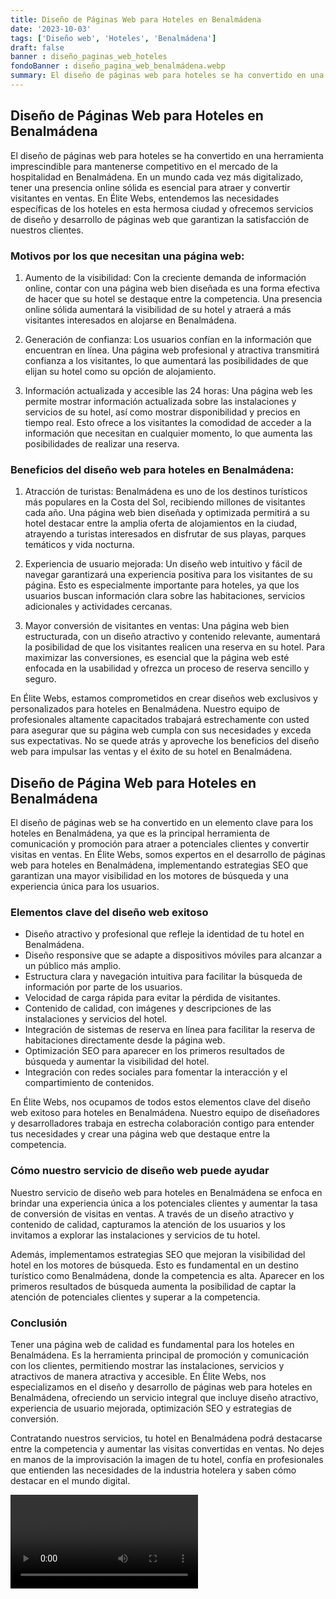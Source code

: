 ```yaml
---
title: Diseño de Páginas Web para Hoteles en Benalmádena
date: '2023-10-03'
tags: ['Diseño web', 'Hoteles', 'Benalmádena']
draft: false
banner : diseño_paginas_web_hoteles
fondoBanner : diseño_pagina_web_benalmádena.webp
summary: El diseño de páginas web para hoteles se ha convertido en una herramienta imprescindible para mantenerse competitivo en el mercado de la hospitalidad en Benalmádena. En un mundo cada vez más digitalizado, tener una presencia online sólida es esencial para atraer y convertir visitantes en ventas. En Élite Webs, entendemos las necesidades específicas de los hoteles en esta hermosa ciudad y ofrecemos servicios de diseño y desarrollo de páginas web que garantizan la satisfacción de nuestros clientes.
---
```


## Diseño de Páginas Web para Hoteles en Benalmádena

El diseño de páginas web para hoteles se ha convertido en una herramienta imprescindible para mantenerse competitivo en el mercado de la hospitalidad en Benalmádena. En un mundo cada vez más digitalizado, tener una presencia online sólida es esencial para atraer y convertir visitantes en ventas. En Élite Webs, entendemos las necesidades específicas de los hoteles en esta hermosa ciudad y ofrecemos servicios de diseño y desarrollo de páginas web que garantizan la satisfacción de nuestros clientes.

### Motivos por los que necesitan una página web:

1. Aumento de la visibilidad: Con la creciente demanda de información online, contar con una página web bien diseñada es una forma efectiva de hacer que su hotel se destaque entre la competencia. Una presencia online sólida aumentará la visibilidad de su hotel y atraerá a más visitantes interesados en alojarse en Benalmádena.

2. Generación de confianza: Los usuarios confían en la información que encuentran en línea. Una página web profesional y atractiva transmitirá confianza a los visitantes, lo que aumentará las posibilidades de que elijan su hotel como su opción de alojamiento.

3. Información actualizada y accesible las 24 horas: Una página web les permite mostrar información actualizada sobre las instalaciones y servicios de su hotel, así como mostrar disponibilidad y precios en tiempo real. Esto ofrece a los visitantes la comodidad de acceder a la información que necesitan en cualquier momento, lo que aumenta las posibilidades de realizar una reserva.

### Beneficios del diseño web para hoteles en Benalmádena:

1. Atracción de turistas: Benalmádena es uno de los destinos turísticos más populares en la Costa del Sol, recibiendo millones de visitantes cada año. Una página web bien diseñada y optimizada permitirá a su hotel destacar entre la amplia oferta de alojamientos en la ciudad, atrayendo a turistas interesados en disfrutar de sus playas, parques temáticos y vida nocturna.

2. Experiencia de usuario mejorada: Un diseño web intuitivo y fácil de navegar garantizará una experiencia positiva para los visitantes de su página. Esto es especialmente importante para hoteles, ya que los usuarios buscan información clara sobre las habitaciones, servicios adicionales y actividades cercanas.

3. Mayor conversión de visitantes en ventas: Una página web bien estructurada, con un diseño atractivo y contenido relevante, aumentará la posibilidad de que los visitantes realicen una reserva en su hotel. Para maximizar las conversiones, es esencial que la página web esté enfocada en la usabilidad y ofrezca un proceso de reserva sencillo y seguro.

En Élite Webs, estamos comprometidos en crear diseños web exclusivos y personalizados para hoteles en Benalmádena. Nuestro equipo de profesionales altamente capacitados trabajará estrechamente con usted para asegurar que su página web cumpla con sus necesidades y exceda sus expectativas. No se quede atrás y aproveche los beneficios del diseño web para impulsar las ventas y el éxito de su hotel en Benalmádena.

<GifSeo />

<Cta />

## Diseño de Página Web para Hoteles en Benalmádena

El diseño de páginas web se ha convertido en un elemento clave para los hoteles en Benalmádena, ya que es la principal herramienta de comunicación y promoción para atraer a potenciales clientes y convertir visitas en ventas. En Élite Webs, somos expertos en el desarrollo de páginas web para hoteles en Benalmádena, implementando estrategias SEO que garantizan una mayor visibilidad en los motores de búsqueda y una experiencia única para los usuarios.

### Elementos clave del diseño web exitoso

- Diseño atractivo y profesional que refleje la identidad de tu hotel en Benalmádena.
- Diseño responsive que se adapte a dispositivos móviles para alcanzar a un público más amplio.
- Estructura clara y navegación intuitiva para facilitar la búsqueda de información por parte de los usuarios.
- Velocidad de carga rápida para evitar la pérdida de visitantes.
- Contenido de calidad, con imágenes y descripciones de las instalaciones y servicios del hotel.
- Integración de sistemas de reserva en línea para facilitar la reserva de habitaciones directamente desde la página web.
- Optimización SEO para aparecer en los primeros resultados de búsqueda y aumentar la visibilidad del hotel.
- Integración con redes sociales para fomentar la interacción y el compartimiento de contenidos.

En Élite Webs, nos ocupamos de todos estos elementos clave del diseño web exitoso para hoteles en Benalmádena. Nuestro equipo de diseñadores y desarrolladores trabaja en estrecha colaboración contigo para entender tus necesidades y crear una página web que destaque entre la competencia.

### Cómo nuestro servicio de diseño web puede ayudar

Nuestro servicio de diseño web para hoteles en Benalmádena se enfoca en brindar una experiencia única a los potenciales clientes y aumentar la tasa de conversión de visitas en ventas. A través de un diseño atractivo y contenido de calidad, capturamos la atención de los usuarios y los invitamos a explorar las instalaciones y servicios de tu hotel.

Además, implementamos estrategias SEO que mejoran la visibilidad del hotel en los motores de búsqueda. Esto es fundamental en un destino turístico como Benalmádena, donde la competencia es alta. Aparecer en los primeros resultados de búsqueda aumenta la posibilidad de captar la atención de potenciales clientes y superar a la competencia.

### Conclusión

Tener una página web de calidad es fundamental para los hoteles en Benalmádena. Es la herramienta principal de promoción y comunicación con los clientes, permitiendo mostrar las instalaciones, servicios y atractivos de manera atractiva y accesible. En Élite Webs, nos especializamos en el diseño y desarrollo de páginas web para hoteles en Benalmádena, ofreciendo un servicio integral que incluye diseño atractivo, experiencia de usuario mejorada, optimización SEO y estrategias de conversión.

Contratando nuestros servicios, tu hotel en Benalmádena podrá destacarse entre la competencia y aumentar las visitas convertidas en ventas. No dejes en manos de la improvisación la imagen de tu hotel, confía en profesionales que entienden las necesidades de la industria hotelera y saben cómo destacar en el mundo digital.

<Video />

<CtaBot job='Hoteles' city='Benalmádena'/>

<Gmaps query='Benalmádena+españa+maps' />